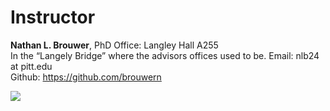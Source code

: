# Instructor {#nlb}

**Nathan L. Brouwer**, PhD 
Office: Langley Hall A255  
In the "Langely Bridge" where the advisors offices used to be.
Email: nlb24 at pitt.edu   
Github: [https://github.com/brouwern](https://github.com/brouwern)  



![](https://www.biology.pitt.edu/sites/default/files/BrouwerN.jpeg)


  
